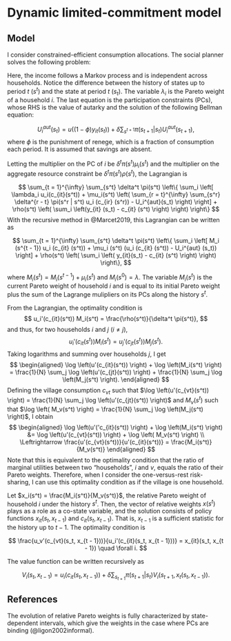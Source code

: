 # Dynamic limited-commitment model

## Model

I consider constrained-efficient consumption allocations. 
The social planner solves the following problem:

```{=tex}
\begin{align*}
  &\max_{\{c_{it}(s^t)\}} \sum_i \lambda_i \sum_{t = 1}^{\infty} \sum_{s^t} \delta^t \pi(s^t) u(c_{it}(s^t)) \\
  \text{subject to} 
  &\sum_i c_{it} (s^t) \le \sum_i y_{it}(s_t) \quad \forall s^t, \forall t \\
  &\sum_{r = t}^{\infty} \sum_{s^r} \delta^{r - t} \pi(s^r | s^t) u(c_{ir}(s^r)) \ge U_{i}^{aut}(s_t) \quad \forall s^t, \forall t, \forall i.
\end{align*}
```
Here, the income follows a Markov process and is independent across households.
Notice the difference between the history of states up to period $t$ ($s^t$) and the state at period $t$ ($s_t$).
The variable $\lambda_i$ is the Pareto weight of a household $i$.
The last equation is the participation constraints (PCs), whose RHS is the value of autarky and the solution of the following Bellman equation:

$$
  U_i^{aut}(s_t) = u((1 - \phi) y_{it}(s_t)) + \delta \sum_{s^{t + 1}} \pi(s_{t + 1} | s_t) U_{i}^{aut}(s_{t + 1}),
$$
where $\phi$ is the punishment of renege, which is a fraction of consumption each period.
It is assumed that savings are absent.

Letting the multiplier on the PC of $i$ be $\delta^t \pi(s^t) \mu_i(s^t)$ and the multiplier on the aggregate resource constraint be $\delta^t \pi(s^t) \rho(s^t)$, the Lagrangian is

$$
  \sum_{t = 1}^{\infty} \sum_{s^t} \delta^t \pi(s^t) \left\{ \sum_i \left[ \lambda_i u_i(c_{it}(s^t)) + \mu_i(s^t) \left( \sum_{r = t}^{\infty} \sum_{s^r} \delta^{r - t} \pi(s^r | s^t) u_i (c_{ir} (s^r)) - U_i^{aut}(s_t) \right) \right] + \rho(s^t) \left( \sum_i \left(y_{it} (s_t) - c_{it} (s^t) \right) \right) \right\}
$$ With the recursive method in @Marcet2019, this Lagrangian can be written as

$$
  \sum_{t = 1}^{\infty} \sum_{s^t} \delta^t \pi(s^t) \left\{ \sum_i \left[ M_i (s^{t - 1}) u_i (c_{it} (s^t)) + \mu_i (s^t) (u_i (c_{it} (s^t)) - U_i^{aut} (s_t)) \right] + \rho(s^t) \left( \sum_i \left( y_{it}(s_t) - c_{it} (s^t) \right) \right) \right\},
$$

where $M_i(s^t) = M_i(s^{t - 1}) + \mu_i(s^t)$ and $M_i(s^0) = \lambda$.
The variable $M_i(s^t)$ is the current Pareto weight of household $i$ and is equal to its initial Pareto weight plus the sum of the Lagrange mulipliers on its PCs along the history $s^t$.

From the Lagrangian, the optimality condition is
$$
  u_i'(c_{it}(s^t)) M_i(s^t) = \frac{\rho(s^t)}{\delta^t \pi(s^t)},
$$
and thus, for two households $i$ and $j$ ($i \ne j$),
$$
  u_i'(c_{it}(s^t)) M_i(s^t) = u_j'(c_{jt}(s^t)) M_j(s^t).
$$
Taking logarithms and summing over households $j$, I get
$$
\begin{aligned}
  \log \left(u'(c_{it}(s^t)) \right) + \log \left(M_i(s^t) \right) = \frac{1}{N} \sum_j \log \left(u'(c_{jt}(s^t)) \right) + \frac{1}{N} \sum_j \log \left(M_j(s^t) \right).
\end{aligned}
$$
Defining the village consumption $c_{vt}$ such that $\log \left(u'(c_{vt}(s^t)) \right) = \frac{1}{N} \sum_j \log \left(u'(c_{jt}(s^t)) \right)$ and $M_v(s^t)$ such that $\log \left( M_v(s^t) \right) = \frac{1}{N} \sum_j \log \left(M_j(s^t) \right)$, I obtain
$$
\begin{aligned}
  \log \left(u'('c_{it}(s^t)) \right) + \log \left(M_i(s^t) \right) &= \log \left(u'(c_{vt}(s^t)) \right) + \log \left( M_v(s^t) \right) \\
  \Leftrightarrow \frac{u'(c_{vt}(s^t))}{u'(c_{it}(s^t))} = \frac{M_i(s^t)}{M_v(s^t)}
\end{aligned}
$$
Note that this is equivalent to the optimality condition that the ratio of marginal utilities between two "households", $i$ and $v$, equals the ratio of their Pareto weights.
Therefore, when I consider the one-versus-rest risk-sharing, I can use this optimality condition as if the village is one household.

Let $x_i(s^t) = \frac{M_i(s^t)}{M_v(s^t)}$, the relative Pareto weight of household $i$ under the history $s^t$.
Then, the vector of relative weights $x(s^t)$ plays as a role as a co-state variable, and the solution consists of policy functions $x_{it}(s_t, x_{t - 1})$ and $c_{it}(s_t, x_{t - 1}).$
That is, $x_{t - 1}$ is a sufficient statistic for the history up to $t - 1$. The optimality condition is

$$
  \frac{u_v'(c_{vt}(s_t, x_{t - 1}))}{u_i'(c_{it}(s_t, x_{t - 1}))} = x_{it}(s_t, x_{t - 1}) \quad \forall i.
$$

The value function can be written recursively as

$$
  V_i(s_t, x_{t - 1}) = u_i (c_{it} (s_t, x_{t - 1})) + \delta \sum_{s_{t + 1}} \pi(s_{t + 1} | s_t) V_i (s_{t + 1}, x_t(s_t, x_{t - 1})).
$$

## References

The evolution of relative Pareto weights is fully characterized by state-dependent intervals, which give the weights in the case where PCs are binding (@ligon2002informal).


